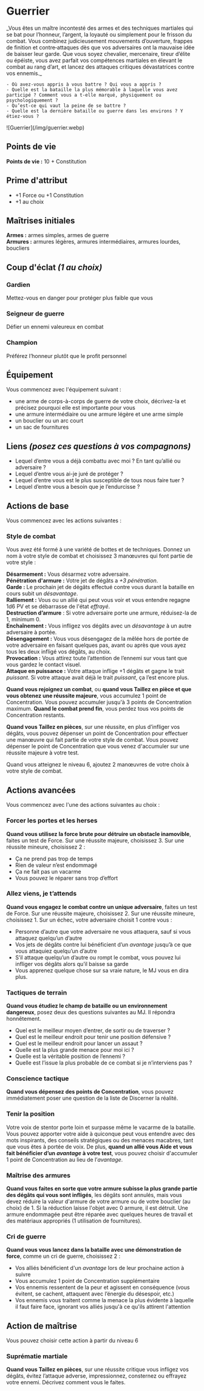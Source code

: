 
# Guerrier

<div className="flex flex-row justify-between items-center gap-x-4 bg-green-950	rounded-lg p-4 text-gray-300">
  <div className="text-justify lg:w-3/4">
    _Vous êtes un maître incontesté des armes et des techniques martiales qui se
    bat pour l’honneur, l’argent, la loyauté ou simplement pour le frisson du
    combat. Vous combinez judicieusement mouvements d’ouverture, frappes de
    finition et contre‐attaques dès que vos adversaires ont la mauvaise idée de
    baisser leur garde. Que vous soyez chevalier, mercenaire, tireur d’élite ou
    épéiste, vous avez parfait vos compétences martiales en élevant le combat au
    rang d’art, et lancez des attaques critiques dévastatrices contre vos
    ennemis._

    - Où avez-vous appris à vous battre ? Qui vous a appris ?
    - Quelle est la bataille la plus mémorable à laquelle vous avez participé ? Comment vous a t-elle marqué, physiquement ou psychologiquement ?
    - Qu’est-ce qui vaut la peine de se battre ?
    - Quelle est la dernière bataille ou guerre dans les environs ? Y étiez-vous ?

  </div>

  <div className="hidden lg:flex lg:flex-col text-center lg:w-1/4">![Guerrier](/img/guerrier.webp)<Credits credits="Paizo" /></div>
</div>

## Points de vie

**Points de vie :** 10 + Constitution

## Prime d'attribut

- +1 Force ou +1 Constitution
- +1 au choix

## Maîtrises initiales

**Armes :** armes simples, armes de guerre  
**Armures :** armures légères, armures intermédiaires, armures lourdes, boucliers

## Coup d'éclat <span className="text-sm hidden-toc">_(1 au choix)_</span>

### <ChoiceBox exclusive /> Gardien

Mettez-vous en danger pour protéger plus faible que vous

### <ChoiceBox exclusive /> Seigneur de guerre

Défier un ennemi valeureux en combat

### <ChoiceBox exclusive /> Champion

Préférez l’honneur plutôt que le profit personnel

## Équipement

Vous commencez avec l'équipement suivant :

- une arme de corps-à-corps de guerre de votre choix, décrivez-la et précisez pourquoi elle est importante pour vous
- <ChoiceBox /> une armure intermédiaire ou <ChoiceBox /> une armure légère et une arme simple
- <ChoiceBox /> un bouclier ou <ChoiceBox /> un arc court
- un sac de fournitures

## Liens <span className="text-sm hidden-toc">_(posez ces questions à vos compagnons)_</span>

- Lequel d’entre vous a déjà combattu avec moi ? En tant qu’allié ou adversaire ?
- Lequel d’entre vous ai-je juré de protéger ?
- Lequel d’entre vous est le plus susceptible de tous nous faire tuer ?
- Lequel d’entre vous a besoin que je l’endurcisse ?

## Actions de base

Vous commencez avec les actions suivantes :

### Style de combat

Vous avez été formé à une variété de bottes et de techniques. Donnez un nom à votre style de combat et choisissez 3 manœuvres qui font partie de votre style :

<ChoiceBox /> **Désarmement :** Vous désarmez votre adversaire.  
<ChoiceBox /> **Pénétration d'armure :** Votre jet de dégâts a _+3 pénétration_.  
<ChoiceBox /> **Garde :** Le prochain jet de dégâts effectué contre vous durant la bataille en cours subit un _désavantage_.  
<ChoiceBox /> **Ralliement :** Vous ou un allié qui peut vous voir et vous entendre regagne 1d6 PV et se débarrasse de l'état _effrayé_.  
<ChoiceBox /> **Destruction d’armure** : Si votre adversaire porte une armure, réduisez-la de 1, minimum 0.  
<ChoiceBox /> **Enchaînement :** Vous infligez vos dégâts avec un _désavantage_ à un autre adversaire à portée.  
<ChoiceBox /> **Désengagement :** Vous vous désengagez de la mêlée hors de portée de votre adversaire en faisant quelques pas, avant ou après que vous ayez tous les deux infligé vos dégâts, au choix.  
<ChoiceBox /> **Provocation :** Vous attirez toute l’attention de l’ennemi sur vous tant que vous gardez le contact visuel.  
<ChoiceBox /> **Attaque en puissance :** Votre attaque inflige +1 dégâts et gagne le trait _puissant_. Si votre attaque avait déjà le trait _puissant_, ça l’est encore plus.  

**Quand vous rejoignez un combat**, ou **quand vous Taillez en pièce et que vous obtenez une réussite majeure**, vous accumulez 1 point de Concentration. Vous pouvez accumuler jusqu'à 3 points de Concentration maximum. **Quand le combat prend fin**, vous perdez tous vos points de Concentration restants.

**Quand vous Taillez en pièces**, sur une réussite, en plus d’infliger vos dégâts, vous pouvez dépenser un point de Concentration pour effectuer une manœuvre qui fait partie de votre style de combat. Vous pouvez dépenser le point de Concentration que vous venez d'accumuler sur une réussite majeure à votre test.

Quand vous atteignez le niveau 6, ajoutez 2 manœuvres de votre choix à votre style de combat.

## Actions avancées

Vous commencez avec l'une des actions suivantes au choix :

### <ChoiceBox /> Forcer les portes et les herses

**Quand vous utilisez la force brute pour détruire un obstacle inamovible**, faites un test de Force. Sur une réussite majeure, choisissez 3. Sur une réussite mineure, choisissez 2 : 
- Ça ne prend pas trop de temps
- Rien de valeur n’est endommagé
- Ça ne fait pas un vacarme
- Vous pouvez le réparer sans trop d’effort

### <ChoiceBox /> Allez viens, je t’attends

**Quand vous engagez le combat contre un unique adversaire**, faites un test de Force. Sur une réussite majeure, choisissez 2. Sur une réussite mineure, choisissez 1. Sur un échec, votre adversaire choisit 1 contre vous : 
- Personne d’autre que votre adversaire ne vous attaquera, sauf si vous attaquez quelqu’un d’autre
- Vos jets de dégâts contre lui bénéficient d’un _avantage_ jusqu’à ce que vous attaquiez quelqu’un d’autre
- S’il attaque quelqu’un d’autre ou rompt le combat, vous pouvez lui infliger vos dégâts alors qu’il baisse sa garde
- Vous apprenez quelque chose sur sa vraie nature, le MJ vous en dira plus.

### <ChoiceBox /> Tactiques de terrain

**Quand vous étudiez le champ de bataille ou un environnement dangereux**, posez deux des questions suivantes au MJ. Il répondra honnêtement.
- Quel est le meilleur moyen d’entrer, de sortir ou de traverser ?
- Quel est le meilleur endroit pour tenir une position défensive ?
- Quel est le meilleur endroit pour lancer un assaut ?
- Quelle est la plus grande menace pour moi ici ?
- Quelle est la véritable position de l’ennemi ?
- Quelle est l’issue la plus probable de ce combat si je n’interviens pas ?

### <ChoiceBox /> Conscience tactique

**Quand vous dépensez des points de Concentration**, vous pouvez immédiatement poser une question de la liste de Discerner la réalité.

### <ChoiceBox /> Tenir la position

Votre voix de stentor porte loin et surpasse même le vacarme de la bataille. Vous pouvez apporter votre aide à quiconque peut vous entendre avec des mots inspirants, des conseils stratégiques ou des menaces macabres, tant que vous êtes à portée de voix. De plus, **quand un allié vous Aide et vous fait bénéficier d’un _avantage_ à votre test**, vous pouvez choisir d'accumuler 1 point de Concentration au lieu de l’_avantage_.

### <ChoiceBox /> Maîtrise des armures

**Quand vous faites en sorte que votre armure subisse la plus grande partie des dégâts qui vous sont infligés**, les dégâts sont annulés, mais vous devez réduire la valeur d'armure de votre armure ou de votre bouclier (au choix) de 1. Si la réduction laisse l'objet avec 0 armure, il est détruit. Une armure endommagée peut être réparée avec quelques heures de travail et des matériaux appropriés (1 utilisation de fournitures).

### <ChoiceBox /> Cri de guerre

**Quand vous vous lancez dans la bataille avec une démonstration de force**, comme un cri de guerre, choisissez 2 :
- Vos alliés bénéficient d'un _avantage_ lors de leur prochaine action à suivre
- Vous accumulez 1 point de Concentration supplémentaire
- Vos ennemis ressentent de la peur et agissent en conséquence (vous évitent, se cachent, attaquent avec l’énergie du désespoir, etc.)
- Vos ennemis vous traitent comme la menace la plus évidente à laquelle il faut faire face, ignorant vos alliés jusqu'à ce qu'ils attirent l'attention

## Action de maîtrise

Vous pouvez choisir cette action à partir du niveau 6

### <ChoiceBox /> Suprématie martiale

**Quand vous Taillez en pièces**, sur une réussite critique vous infligez vos dégâts, évitez l’attaque adverse, impressionnez, consternez ou effrayez votre ennemi. Décrivez comment vous le faites.